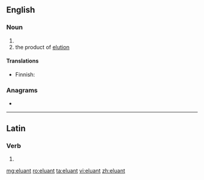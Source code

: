 ==English==

===Noun===
{{en-noun}}

# {{alternative spelling of|eluent|lang=en}}
# the product of [[elution]]

====Translations====
{{trans-top|product of elution}}
* Finnish: {{t|fi|eluaatti}}
{{trans-mid}}
{{trans-bottom}}

===Anagrams===
* {{l|en|lunate}}

----

==Latin==

===Verb===
{{la-verb-form|ēluant}}

# {{inflection of|ēluō||3|p|pres|actv|subj|lang=la}}

[[mg:eluant]]
[[ro:eluant]]
[[ta:eluant]]
[[vi:eluant]]
[[zh:eluant]]